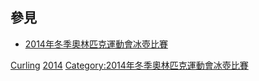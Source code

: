 ==參見==
* [[2014年冬季奧林匹克運動會冰壺比賽|2014年冬季奧林匹克運動會冰壺比賽]]
{{Commons category|2014 Winter Olympics Curlers}}

[[Category:2014年冬季奧林匹克運動會運動員|Curling]]
[[Category:各年冬季奧林匹克運動會冰壺運動員|2014]]
[[Category:2014年冬季奧林匹克運動會冰壺比賽|Category:2014年冬季奧林匹克運動會冰壺比賽]]